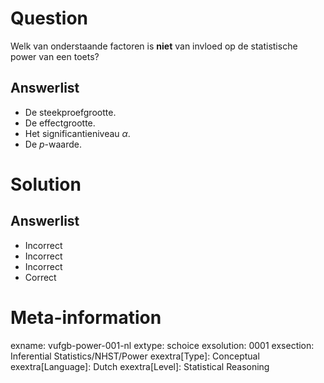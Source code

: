 Question
========
  
Welk van onderstaande factoren is **niet** van invloed op de statistische power van een toets?
  
Answerlist
----------
* De steekproefgrootte.
* De effectgrootte.
* Het significantieniveau *α*.
* De *p*-waarde.

Solution
========

Answerlist
----------
* Incorrect 
* Incorrect 
* Incorrect 
* Correct

Meta-information
================
exname: vufgb-power-001-nl
extype: schoice
exsolution: 0001
exsection: Inferential Statistics/NHST/Power
exextra[Type]: Conceptual
exextra[Language]: Dutch
exextra[Level]: Statistical Reasoning